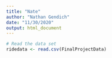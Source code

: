 ```yaml
---
title: "Nate"
author: "Nathan Gendich"
date: "11/30/2020"
output: html_document
---
```


```r
# Read the data set
ridedata <- read.csv(FinalProjectData)



```


